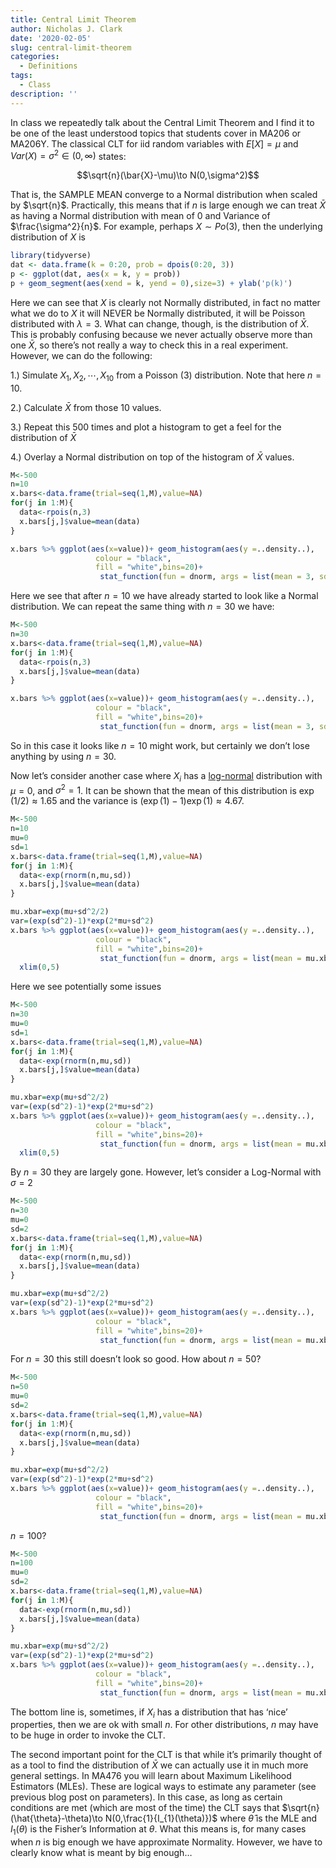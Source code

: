 ```yaml
---
title: Central Limit Theorem
author: Nicholas J. Clark
date: '2020-02-05'
slug: central-limit-theorem
categories:
  - Definitions
tags:
  - Class
description: ''
---
```



In class we repeatedly talk about the Central Limit Theorem and I find it to be one of the least understood topics that students cover in MA206 or MA206Y.  The classical CLT for iid random variables with $E[X]=\mu$ and $Var(X)=\sigma^2 \in (0,\infty)$ states:

$$\sqrt{n}(\bar{X}-\mu)\to N(0,\sigma^2)$$

That is, the SAMPLE MEAN converge to a Normal distribution when scaled by $\sqrt{n}$.  Practically, this means that if $n$ is large enough we can treat $\bar{X}$ as having a Normal distribution with mean of 0 and Variance of $\frac{\sigma^2}{n}$.  For example, perhaps $X\sim Po(3)$, then the underlying distribution of $X$ is

```r
library(tidyverse)
dat <- data.frame(k = 0:20, prob = dpois(0:20, 3))
p <- ggplot(dat, aes(x = k, y = prob))
p + geom_segment(aes(xend = k, yend = 0),size=3) + ylab('p(k)')
```

Here we can see that $X$ is clearly not Normally distributed, in fact no matter what we do to $X$ it will NEVER be Normally distributed, it will be Poisson distributed with $\lambda=3$.  What can change, though, is the distribution of $\bar{X}$.  This is probably confusing because we never actually observe more than one $\bar{X}$, so there's not really a way to check this in a real experiment.  However, we can do the following:


1.) Simulate $X_1,X_2,\cdots,X_{10}$ from a Poisson (3) distribution.  Note that here $n=10$.

2.) Calculate $\bar{X}$ from those 10 values.

3.) Repeat this 500 times and plot a histogram to get a feel for the distribution of $\bar{X}$

4.) Overlay a Normal distribution on top of the histogram of $\bar{X}$ values.




```r
M<-500
n=10
x.bars<-data.frame(trial=seq(1,M),value=NA)
for(j in 1:M){
  data<-rpois(n,3)
  x.bars[j,]$value=mean(data)
}

x.bars %>% ggplot(aes(x=value))+ geom_histogram(aes(y =..density..),
                   colour = "black", 
                   fill = "white",bins=20)+
                    stat_function(fun = dnorm, args = list(mean = 3, sd = sqrt(3)/sqrt(n)),color="red",size=2)

```

Here we see that after $n=10$ we have already started to look like a Normal distribution.  We can repeat the same thing with $n=30$ we have:

```r
M<-500
n=30
x.bars<-data.frame(trial=seq(1,M),value=NA)
for(j in 1:M){
  data<-rpois(n,3)
  x.bars[j,]$value=mean(data)
}

x.bars %>% ggplot(aes(x=value))+ geom_histogram(aes(y =..density..),
                   colour = "black", 
                   fill = "white",bins=20)+
                    stat_function(fun = dnorm, args = list(mean = 3, sd = sqrt(3)/sqrt(n)),color="red",size=2)

```


So in this case it looks like $n=10$ might work, but certainly we don't lose anything by using $n=30$.  

Now let's consider another case where $X_i$ has a [log-normal](https://en.wikipedia.org/wiki/Log-normal_distribution) distribution with $\mu=0$, and $\sigma^2=1$.  It can be shown that the mean of this distribution is $\exp(1/2)\approx 1.65$ and the variance is $(\exp(1)-1)\exp(1)\approx 4.67$.


```r
M<-500
n=10
mu=0
sd=1
x.bars<-data.frame(trial=seq(1,M),value=NA)
for(j in 1:M){
  data<-exp(rnorm(n,mu,sd))
  x.bars[j,]$value=mean(data)
}

mu.xbar=exp(mu+sd^2/2)
var=(exp(sd^2)-1)*exp(2*mu+sd^2)
x.bars %>% ggplot(aes(x=value))+ geom_histogram(aes(y =..density..),
                   colour = "black", 
                   fill = "white",bins=20)+
                    stat_function(fun = dnorm, args = list(mean = mu.xbar, sd=sqrt(var)/sqrt(n)),color="red",size=2)+
  xlim(0,5)
```

Here we see potentially some issues

```r
M<-500
n=30
mu=0
sd=1
x.bars<-data.frame(trial=seq(1,M),value=NA)
for(j in 1:M){
  data<-exp(rnorm(n,mu,sd))
  x.bars[j,]$value=mean(data)
}

mu.xbar=exp(mu+sd^2/2)
var=(exp(sd^2)-1)*exp(2*mu+sd^2)
x.bars %>% ggplot(aes(x=value))+ geom_histogram(aes(y =..density..),
                   colour = "black", 
                   fill = "white",bins=20)+
                    stat_function(fun = dnorm, args = list(mean = mu.xbar, sd=sqrt(var)/sqrt(n)),color="red",size=2)+
  xlim(0,5)
```

By $n=30$ they are largely gone.  However, let's consider a Log-Normal with $\sigma=2$

```r
M<-500
n=30
mu=0
sd=2
x.bars<-data.frame(trial=seq(1,M),value=NA)
for(j in 1:M){
  data<-exp(rnorm(n,mu,sd))
  x.bars[j,]$value=mean(data)
}

mu.xbar=exp(mu+sd^2/2)
var=(exp(sd^2)-1)*exp(2*mu+sd^2)
x.bars %>% ggplot(aes(x=value))+ geom_histogram(aes(y =..density..),
                   colour = "black", 
                   fill = "white",bins=20)+
                    stat_function(fun = dnorm, args = list(mean = mu.xbar, sd=sqrt(var)/sqrt(n)),color="red",size=2)

```

For $n=30$ this still doesn't look so good.  How about $n=50$?

```r
M<-500
n=50
mu=0
sd=2
x.bars<-data.frame(trial=seq(1,M),value=NA)
for(j in 1:M){
  data<-exp(rnorm(n,mu,sd))
  x.bars[j,]$value=mean(data)
}

mu.xbar=exp(mu+sd^2/2)
var=(exp(sd^2)-1)*exp(2*mu+sd^2)
x.bars %>% ggplot(aes(x=value))+ geom_histogram(aes(y =..density..),
                   colour = "black", 
                   fill = "white",bins=20)+
                    stat_function(fun = dnorm, args = list(mean = mu.xbar, sd=sqrt(var)/sqrt(n)),color="red",size=2)

```


$n=100?$


```r
M<-500
n=100
mu=0
sd=2
x.bars<-data.frame(trial=seq(1,M),value=NA)
for(j in 1:M){
  data<-exp(rnorm(n,mu,sd))
  x.bars[j,]$value=mean(data)
}

mu.xbar=exp(mu+sd^2/2)
var=(exp(sd^2)-1)*exp(2*mu+sd^2)
x.bars %>% ggplot(aes(x=value))+ geom_histogram(aes(y =..density..),
                   colour = "black", 
                   fill = "white",bins=20)+
                    stat_function(fun = dnorm, args = list(mean = mu.xbar, sd=sqrt(var)/sqrt(n)),color="red",size=2)

```


The bottom line is, sometimes, if $X_i$ has a distribution that has 'nice' properties, then we are ok with small $n$.  For other distributions, $n$ may have to be huge in order to invoke the CLT.

The second important point for the CLT is that while it's primarily thought of as a tool to find the distribution of $\bar{X}$ we can actually use it in much more general settings.  In MA476 you will learn about Maximum Likelihood Estimators (MLEs).  These are logical ways to estimate any parameter (see previous blog post on parameters).  In this case, as long as certain conditions are met (which are most of the time) the CLT says that $\sqrt{n}(\hat{\theta}-\theta)\to N(0,\frac{1}{I_{1}(\theta)})$ where $\hat{\theta}$ is the MLE and $I_{1}(\theta)$ is the Fisher's Information at $\theta$.  What this means is, for many cases when $n$ is big enough we have approximate Normality.  However, we have to clearly know what is meant by big enough...
